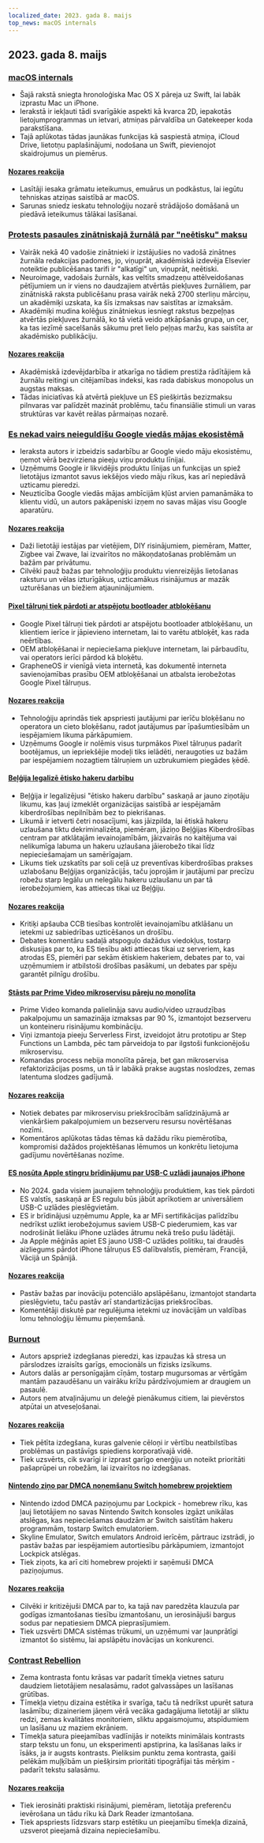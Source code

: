 ```yaml
---
localized_date: 2023. gada 8. maijs
top_news: macOS internals
---
```


## 2023. gada 8. maijs

### [macOS internals](https://gist.github.com/kconner/cff08fe3e0bb857ea33b47d965b3e19f)

- Šajā rakstā sniegta hronoloģiska Mac OS X pāreja uz Swift, lai labāk izprastu Mac un iPhone.
- Ierakstā ir iekļauti tādi svarīgākie aspekti kā kvarca 2D, iepakotās lietojumprogrammas un ietvari, atmiņas pārvaldība un Gatekeeper koda parakstīšana.
- Tajā aplūkotas tādas jaunākas funkcijas kā saspiestā atmiņa, iCloud Drive, lietotņu paplašinājumi, nodošana un Swift, pievienojot skaidrojumus un piemērus.

#### [Nozares reakcija](http://news.ycombinator.com/item?id=35847715)

- Lasītāji iesaka grāmatu ieteikumus, emuārus un podkāstus, lai iegūtu tehniskas atziņas saistībā ar macOS.
- Sarunas sniedz ieskatu tehnoloģiju nozarē strādājošo domāšanā un piedāvā ieteikumus tālākai lasīšanai.

### [Protests pasaules zinātniskajā žurnālā par "neētisku" maksu](https://www.theguardian.com/science/2023/may/07/too-greedy-mass-walkout-at-global-science-journal-over-unethical-fees)

- Vairāk nekā 40 vadošie zinātnieki ir izstājušies no vadošā zinātnes žurnāla redakcijas padomes, jo, viņuprāt, akadēmiskā izdevēja Elsevier noteiktie publicēšanas tarifi ir "alkatīgi" un, viņuprāt, neētiski.
- Neuroimage, vadošais žurnāls, kas veltīts smadzeņu attēlveidošanas pētījumiem un ir viens no daudzajiem atvērtās piekļuves žurnāliem, par zinātniskā raksta publicēšanu prasa vairāk nekā 2700 sterliņu mārciņu, un akadēmiķi uzskata, ka šīs izmaksas nav saistītas ar izmaksām.
- Akadēmiķi mudina kolēģus zinātniekus iesniegt rakstus bezpeļņas atvērtās piekļuves žurnālā, ko tā vietā veido atkāpšanās grupa, un cer, ka tas iezīmē sacelšanās sākumu pret lielo peļņas maržu, kas saistīta ar akadēmisko publikāciju.

#### [Nozares reakcija](http://news.ycombinator.com/item?id=35848894)

- Akadēmiskā izdevējdarbība ir atkarīga no tādiem prestiža rādītājiem kā žurnālu reitingi un citējamības indeksi, kas rada dabiskus monopolus un augstas maksas.
- Tādas iniciatīvas kā atvērtā piekļuve un ES piešķirtās bezizmaksu pilnvaras var palīdzēt mazināt problēmu, taču finansiālie stimuli un varas struktūras var kavēt reālas pārmaiņas nozarē.

### [Es nekad vairs neieguldīšu Google viedās mājas ekosistēmā](https://www.androidauthority.com/google-smart-home-3319869/)

- Ieraksta autors ir izbeidzis sadarbību ar Google viedo māju ekosistēmu, ņemot vērā bezvirziena pieeju viņu produktu līnijai.
- Uzņēmums Google ir likvidējis produktu līnijas un funkcijas un spiež lietotājus izmantot savus iekšējos viedo māju rīkus, kas arī nepiedāvā uzticamu pieredzi.
- Neuzticība Google viedās mājas ambīcijām kļūst arvien pamanāmāka to klientu vidū, un autors pakāpeniski izņem no savas mājas visu Google aparatūru.

#### [Nozares reakcija](http://news.ycombinator.com/item?id=35849060)

- Daži lietotāji iestājas par vietējiem, DIY risinājumiem, piemēram, Matter, Zigbee vai Zwave, lai izvairītos no mākoņdatošanas problēmām un bažām par privātumu.
- Cilvēki pauž bažas par tehnoloģiju produktu vienreizējās lietošanas raksturu un vēlas izturīgākus, uzticamākus risinājumus ar mazāk uzturēšanas un biežiem atjauninājumiem.

#### [Pixel tālruņi tiek pārdoti ar atspējotu bootloader atbloķēšanu](https://www.fitzsim.org/blog/?p=545)

- Google Pixel tālruņi tiek pārdoti ar atspējotu bootloader atbloķēšanu, un klientiem ierīce ir jāpievieno internetam, lai to varētu atbloķēt, kas rada neērtības.
- OEM atbloķēšanai ir nepieciešama piekļuve internetam, lai pārbaudītu, vai operators ierīci pārdod kā bloķētu.
- GrapheneOS ir vienīgā vieta internetā, kas dokumentē interneta savienojamības prasību OEM atbloķēšanai un atbalsta ierobežotas Google Pixel tālruņus.

#### [Nozares reakcija](http://news.ycombinator.com/item?id=35852192)

- Tehnoloģiju aprindās tiek apspriesti jautājumi par ierīču bloķēšanu no operatora un cieto bloķēšanu, radot jautājumus par īpašumtiesībām un iespējamiem likuma pārkāpumiem.
- Uzņēmums Google ir nolēmis visus turpmākos Pixel tālruņus padarīt bootējamus, un iepriekšējie modeļi tiks ielādēti, neraugoties uz bažām par iespējamiem nozagtiem tālruņiem un uzbrukumiem piegādes ķēdē.

#### [Beļģija legalizē ētisko hakeru darbību](https://www.law.kuleuven.be/citip/blog/belgium-legalises-ethical-hacking-a-threat-or-an-opportunity-for-cybersecurity/)

- Beļģija ir legalizējusi "ētisko hakeru darbību" saskaņā ar jauno ziņotāju likumu, kas ļauj izmeklēt organizācijas saistībā ar iespējamām kiberdrošības nepilnībām bez to piekrišanas.
- Likumā ir ietverti četri nosacījumi, kas jāizpilda, lai ētiskā hakeru uzlaušana tiktu dekriminalizēta, piemēram, jāziņo Beļģijas Kiberdrošības centram par atklātajām ievainojamībām, jāizvairās no kaitējuma vai nelikumīga labuma un hakeru uzlaušana jāierobežo tikai līdz nepieciešamajam un samērīgajam.
- Likums tiek uzskatīts par soli ceļā uz preventīvas kiberdrošības prakses uzlabošanu Beļģijas organizācijās, taču joprojām ir jautājumi par precīzu robežu starp legālu un nelegālu hakeru uzlaušanu un par tā ierobežojumiem, kas attiecas tikai uz Beļģiju.

#### [Nozares reakcija](http://news.ycombinator.com/item?id=35847860)

- Kritiķi apšauba CCB tiesības kontrolēt ievainojamību atklāšanu un ietekmi uz sabiedrības uzticēšanos un drošību.
- Debates komentāru sadaļā atspoguļo dažādus viedokļus, tostarp diskusijas par to, ka ES tiesību akti attiecas tikai uz serveriem, kas atrodas ES, piemēri par sekām ētiskiem hakeriem, debates par to, vai uzņēmumiem ir atbilstoši drošības pasākumi, un debates par spēju garantēt pilnīgu drošību.

#### [Stāsts par Prime Video mikroservisu pāreju no monolīta](https://adrianco.medium.com/so-many-bad-takes-what-is-there-to-learn-from-the-prime-video-microservices-to-monolith-story-4bd0970423d4)

- Prime Video komanda palielināja savu audio/video uzraudzības pakalpojumu un samazināja izmaksas par 90 %, izmantojot bezserveru un konteineru risinājumu kombināciju.
- Viņi izmantoja pieeju Serverless First, izveidojot ātru prototipu ar Step Functions un Lambda, pēc tam pārveidoja to par ilgstoši funkcionējošu mikroservisu.
- Komandas process nebija monolīta pāreja, bet gan mikroservisa refaktorizācijas posms, un tā ir labākā prakse augstas noslodzes, zemas latentuma slodzes gadījumā.

#### [Nozares reakcija](http://news.ycombinator.com/item?id=35853148)

- Notiek debates par mikroservisu priekšrocībām salīdzinājumā ar vienkāršiem pakalpojumiem un bezserveru resursu novērtēšanas nozīmi.
- Komentāros aplūkotas tādas tēmas kā dažādu rīku piemērotība, kompromisi dažādos projektēšanas lēmumos un konkrētu lietojuma gadījumu novērtēšanas nozīme.

#### [ES nosūta Apple stingru brīdinājumu par USB-C uzlādi jaunajos iPhone](https://www.techradar.com/news/apple-may-not-restrict-usb-c-charging-on-new-iphones-after-all)

- No 2024. gada visiem jaunajiem tehnoloģiju produktiem, kas tiek pārdoti ES valstīs, saskaņā ar ES regulu būs jābūt aprīkotiem ar universāliem USB-C uzlādes pieslēgvietām.
- ES ir brīdinājusi uzņēmumu Apple, ka ar MFi sertifikācijas palīdzību nedrīkst uzlikt ierobežojumus saviem USB-C piederumiem, kas var nodrošināt lielāku iPhone uzlādes ātrumu nekā trešo pušu lādētāji.
- Ja Apple mēģinās apiet ES jauno USB-C uzlādes politiku, tai draudēs aizliegums pārdot iPhone tālruņus ES dalībvalstīs, piemēram, Francijā, Vācijā un Spānijā.

#### [Nozares reakcija](http://news.ycombinator.com/item?id=35849043)

- Pastāv bažas par inovāciju potenciālo apslāpēšanu, izmantojot standarta pieslēgvietu, taču pastāv arī standartizācijas priekšrocības.
- Komentētāji diskutē par regulējuma ietekmi uz inovācijām un valdības lomu tehnoloģiju lēmumu pieņemšanā.

### [Burnout](https://drewdevault.com/2023/05/01/2023-05-01-Burnout.html)

- Autors apspriež izdegšanas pieredzi, kas izpaužas kā stresa un pārslodzes izraisīts garīgs, emocionāls un fizisks izsīkums.
- Autors dalās ar personīgajām cīņām, tostarp mugursomas ar vērtīgām mantām pazaudēšanu un vairāku krīžu pārdzīvojumiem ar draugiem un pasaulē.
- Autors ņem atvaļinājumu un deleģē pienākumus citiem, lai pievērstos atpūtai un atveseļošanai.

#### [Nozares reakcija](http://news.ycombinator.com/item?id=35849384)

- Tiek pētīta izdegšana, kuras galvenie cēloņi ir vērtību neatbilstības problēmas un pastāvīgs spiediens korporatīvajā vidē.
- Tiek uzsvērts, cik svarīgi ir izprast garīgo enerģiju un noteikt prioritāti pašaprūpei un robežām, lai izvairītos no izdegšanas.

#### [Nintendo ziņo par DMCA noņemšanu Switch homebrew projektiem](https://gbatemp.net/threads/nintendo-reportedly-issues-dmca-takedown-for-switch-homebrew-projects-skyline-switch-emulator-development-ceased.632406/)

- Nintendo izdod DMCA paziņojumu par Lockpick - homebrew rīku, kas ļauj lietotājiem no savas Nintendo Switch konsoles izgāzt unikālas atslēgas, kas nepieciešamas daudzām ar Switch saistītām hakeru programmām, tostarp Switch emulatoriem.
- Skyline Emulator, Switch emulators Android ierīcēm, pārtrauc izstrādi, jo pastāv bažas par iespējamiem autortiesību pārkāpumiem, izmantojot Lockpick atslēgas.
- Tiek ziņots, ka arī citi homebrew projekti ir saņēmuši DMCA paziņojumus.

#### [Nozares reakcija](http://news.ycombinator.com/item?id=35846726)

- Cilvēki ir kritizējuši DMCA par to, ka tajā nav paredzēta klauzula par godīgas izmantošanas tiesību izmantošanu, un ierosinājuši bargus sodus par nepatiesiem DMCA pieprasījumiem.
- Tiek uzsvērti DMCA sistēmas trūkumi, un uzņēmumi var ļaunprātīgi izmantot šo sistēmu, lai apslāpētu inovācijas un konkurenci.

### [Contrast Rebellion](https://contrastrebellion.com/)

- Zema kontrasta fontu krāsas var padarīt tīmekļa vietnes saturu daudziem lietotājiem nesalasāmu, radot galvassāpes un lasīšanas grūtības.
- Tīmekļa vietņu dizaina estētika ir svarīga, taču tā nedrīkst upurēt satura lasāmību; dizaineriem jāņem vērā vecāka gadagājuma lietotāji ar sliktu redzi, zemas kvalitātes monitoriem, sliktu apgaismojumu, atspīdumiem un lasīšanu uz maziem ekrāniem.
- Tīmekļa satura pieejamības vadlīnijās ir noteikts minimālais kontrasts starp tekstu un fonu, un eksperimenti apstiprina, ka lasīšanas laiks ir īsāks, ja ir augsts kontrasts. Pieliksim punktu zema kontrasta, gaiši pelēkām muļķībām un piešķirsim prioritāti tipogrāfijai tās mērķim - padarīt tekstu salasāmu.

#### [Nozares reakcija](http://news.ycombinator.com/item?id=35850044)

- Tiek ierosināti praktiski risinājumi, piemēram, lietotāja preferenču ievērošana un tādu rīku kā Dark Reader izmantošana.
- Tiek apspriests līdzsvars starp estētiku un pieejamību tīmekļa dizainā, uzsverot pieejamā dizaina nepieciešamību.
